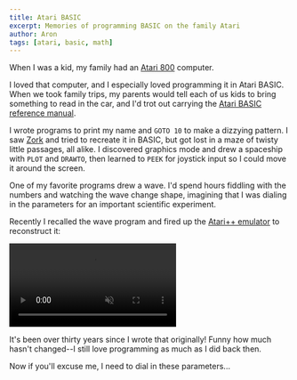 ```yaml
---
title: Atari BASIC
excerpt: Memories of programming BASIC on the family Atari
author: Aron
tags: [atari, basic, math]
---
```


When I was a kid, my family had an
[Atari 800](https://en.wikipedia.org/wiki/Atari_8-bit_family) computer.

<MyImage
  name="atari-800.png"
  href="https://commons.wikimedia.org/wiki/File%3AAtari_800.jpg"
  title="Image by Bilby [CC BY 3.0], via Wikimedia Commons"
  post />

I loved that computer, and I especially loved programming it in Atari BASIC.
When we took family trips, my parents would tell each of us kids to bring
something to read in the car, and I'd trot out carrying the [Atari BASIC
reference manual](https://archive.org/stream/atari-basic-reference-manual/ataribasicreferencemanual#page/n0/mode/2up).

<MyImage
  name="atari-800-basic-manual.jpg"
  href="http://www.vintagecomputing.com/index.php/archives/815/retro-scan-of-the-week-father-and-son-at-the-atari"
  title="Image by Vintage Computing and Gaming, used by permission"
  post />

I wrote programs to print my name and `GOTO 10` to make a dizzying pattern. I
saw [Zork](https://en.wikipedia.org/wiki/Zork) and tried to recreate it in
BASIC, but got lost in a maze of twisty little passages, all alike. I discovered
graphics mode and drew a spaceship with `PLOT` and `DRAWTO`, then learned to
`PEEK` for joystick input so I could move it around the screen.

One of my favorite programs drew a wave. I'd spend hours fiddling with the
numbers and watching the wave change shape, imagining that I was dialing in
the parameters for an important scientific experiment.

Recently I recalled the wave program and fired up the
[Atari++ emulator](http://www.xl-project.com/) to reconstruct it:

<div className="post-image">
  <video autoPlay controls loop muted>
    <source src="/video/wave.ogv" type={'video/ogg; codecs="theora"'} />
    <source src="/video/wave.mp4" type={'video/mp4; codecs="avc1.4d401f"'} />{/* iphone 4 */}
    <source src="/video/wave.mp4" />{/* https://www.broken-links.com/2010/07/08/making-html5-video-work-on-android-phones/ */}
  </video>
</div>

It's been over thirty years since I wrote that originally! Funny how much
hasn't changed--I still love programming as much as I did back then.

Now if you'll excuse me, I need to dial in these parameters...
